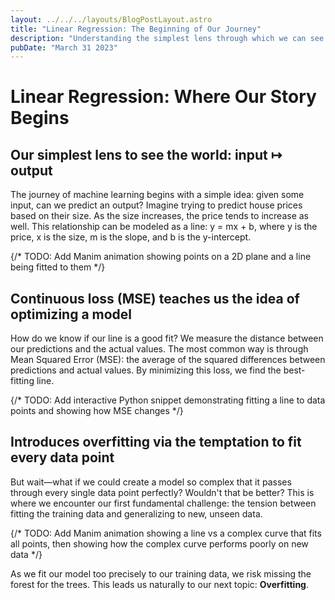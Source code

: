 ```yaml
---
layout: ../../../layouts/BlogPostLayout.astro
title: "Linear Regression: The Beginning of Our Journey"
description: "Understanding the simplest lens through which we can see the world"
pubDate: "March 31 2023"
---
```


# Linear Regression: Where Our Story Begins

## Our simplest lens to see the world: input ↦ output
The journey of machine learning begins with a simple idea: given some input, can we predict an output? 
Imagine trying to predict house prices based on their size. As the size increases, the price tends to increase as well. This relationship can be modeled as a line: y = mx + b, where y is the price, x is the size, m is the slope, and b is the y-intercept.

{/* TODO: Add Manim animation showing points on a 2D plane and a line being fitted to them */}

## Continuous loss (MSE) teaches us the idea of optimizing a model
How do we know if our line is a good fit? We measure the distance between our predictions and the actual values. The most common way is through Mean Squared Error (MSE): the average of the squared differences between predictions and actual values. By minimizing this loss, we find the best-fitting line.

{/* TODO: Add interactive Python snippet demonstrating fitting a line to data points and showing how MSE changes */}

## Introduces overfitting via the temptation to fit every data point
But wait—what if we could create a model so complex that it passes through every single data point perfectly? Wouldn't that be better? This is where we encounter our first fundamental challenge: the tension between fitting the training data and generalizing to new, unseen data.

{/* TODO: Add Manim animation showing a line vs a complex curve that fits all points, then showing how the complex curve performs poorly on new data */}

As we fit our model too precisely to our training data, we risk missing the forest for the trees. This leads us naturally to our next topic: **Overfitting**. 